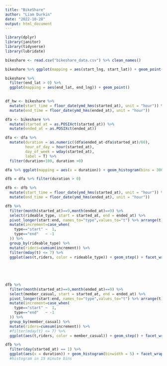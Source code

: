 ---
title: "BikeShare"
author: "Liam Durkin"
date: "2022-10-28"
output: html_document
---

```{r}
library(dplyr)
library(janitor)
library(tidyverse)
library(lubridate)
```

```{r}
bikeshare <- read.csv("bikeshare_data.csv") %>% clean_names()
```

```{r}

bikeshare %>% ggplot(mapping = aes(start_lng, start_lat)) + geom_point()
```

```{r}

bikeshare %>% 
  filter(end_lat > 0) %>% 
  ggplot(mapping = aes(end_lat, end_lng)) + geom_point()
  
```

```{r}
df_hw <- bikeshare %>%
  mutate(start_time = floor_date(ymd_hms(started_at), unit = "hour")) %>%
  mutate(end_time = floor_date(ymd_hms(ended_at), unit = "hour"))
```

```{r}
dfa <- bikeshare %>%
  mutate(started_at = as.POSIXct(started_at)) %>%
  mutate(ended_at = as.POSIXct(ended_at))

```


```{r}
dfa <- dfa %>%
  mutate(duration = as.numeric((dfa$ended_at-dfa$started_at)/60), 
         hour_of_day = hour(started_at), 
         day_of_week = wday(started_at), 
         label = T) %>%
  filter(duration<100, duration >0)
```

```{r}
dfa %>% ggplot(mapping = aes(x = duration)) + geom_histogram(bins = 300) + facet_wrap(~day_of_week)
```

```{r}
dfb = dfa %>% filter(duration > 0)

dfb <- dfb %>%
  mutate(start_time = floor_date(ymd_hms(started_at), unit = "hour")) %>%
  mutate(end_time = floor_date(ymd_hms(ended_at), unit = "hour"))
```

```{r}
dfb %>%
  filter(month(started_at)==9,month(ended_at)==9) %>%
  select(rideable_type, start = started_at, end = ended_at) %>%
  pivot_longer(start:end, names_to="type",values_to="t") %>% arrange(t) %>%
  mutate(increment=case_when(
    type=="start" ~  1,
    type=="end"   ~ -1
  )) %>%
  group_by(rideable_type) %>%
  mutate(riders=cumsum(increment)) %>%
  filter(mday(t) <= 7) %>%
  ggplot(aes(t,riders, color = rideable_type)) + geom_step() + facet_wrap(~mday(t), scales="free_x",ncol=7)
  
  
  
  
```

```{r}
dfb %>%
  filter(month(started_at)==9,month(ended_at)==9) %>%
  select(member_casual, start = started_at, end = ended_at) %>%
  pivot_longer(start:end, names_to="type",values_to="t") %>% arrange(t) %>%
  mutate(increment=case_when(
    type=="start" ~  1,
    type=="end"   ~ -1
  )) %>%
  group_by(member_casual) %>%
  mutate(riders=cumsum(increment)) %>%
  #filter(mday(t) <= 7) %>%
  ggplot(aes(t,riders, color = member_casual)) + geom_step() + facet_wrap(~mday(t), scales="free_x",ncol=7)
```

```{r}
dfb %>% 
  filter(day(started_at) == 1) %>%
  ggplot(aes(x = duration)) + geom_histogram(binwidth = 5) + facet_wrap(~hour(start_time), scales='free_x', ncol=6)
  #histogram in 15 minute bins
```